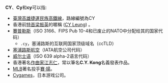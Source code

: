 '''CY'''、'''Cy'''和'''cy'''可以指:
* [[臺灣|臺灣]]{{Rint|tw|kmrt}}[[高雄捷運|高雄捷運]][[民族高鐵線|民族高鐵線]]，路線編號為CY
* 香港前[[特首|特首]][[梁振英|梁振英]]的暱稱 ([[CY_Leung|CY Leung]]) 。
* [[賽普勒斯|賽普勒斯]]（ISO 3166、FIPS Pub 10-4和已废止的NATO中分配给其的国家代码）
** <code>.cy</code>，塞浦路斯的互联网国家顶级域名（ccTLD）
* [[塞浦路斯航空|塞浦路斯航空]]（IATA航空公司代码）
* [[威尔士语|威尔士语]]（ISO 639 alpha-2语言代码）
* 香港著名[[作曲家|作曲家]][[江志仁|江志仁]]，常以筆名'''C.Y. Kong'''名義發表作品。
* [[MLB|MLB]]著名投手[[賽·揚|賽·揚]]。
* [[Cygames|Cygames]]，日本游戏公司。
{{disambig|Cat=二字拉丁字母缩写消歧义}}